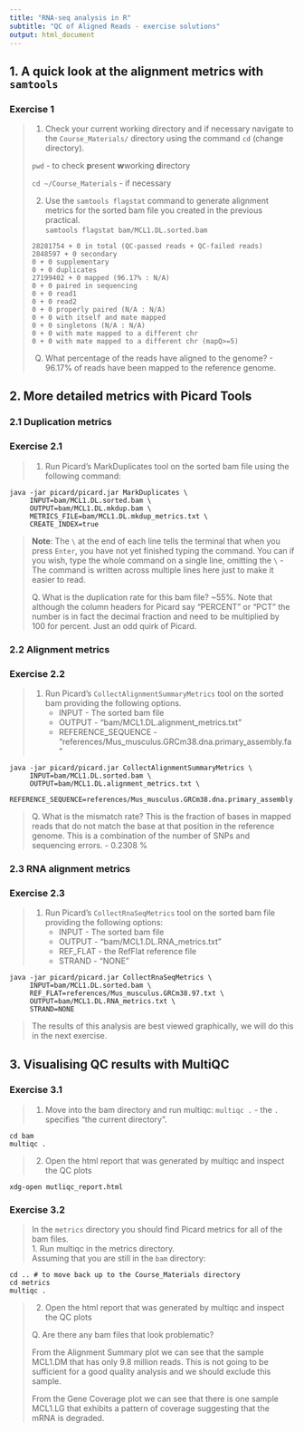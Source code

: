 ```yaml
---
title: "RNA-seq analysis in R"
subtitle: "QC of Aligned Reads - exercise solutions"
output: html_document
---
```


## 1. A quick look at the alignment metrics with `samtools`

### Exercise 1

> 1. Check your current working directory and if necessary navigate to 
>    the `Course_Materials/` directory using the command `cd` (change
>    directory).
>
> `pwd` - to check **p**resent **w**working **d**irectory
> 
> `cd ~/Course_Materials`  - if necessary
>
> 2. Use the `samtools flagstat` command to generate alignment metrics for
>    the sorted bam file you created in the previous practical.  
> ` samtools flagstat bam/MCL1.DL.sorted.bam`
> ```
> 28281754 + 0 in total (QC-passed reads + QC-failed reads)
> 2848597 + 0 secondary
> 0 + 0 supplementary
> 0 + 0 duplicates
> 27199402 + 0 mapped (96.17% : N/A)
> 0 + 0 paired in sequencing
> 0 + 0 read1
> 0 + 0 read2
> 0 + 0 properly paired (N/A : N/A)
> 0 + 0 with itself and mate mapped
> 0 + 0 singletons (N/A : N/A)
> 0 + 0 with mate mapped to a different chr
> 0 + 0 with mate mapped to a different chr (mapQ>=5)
> ```
> Q) What percentage of the reads have aligned to the genome? - 96.17% of reads
> have been mapped to the reference genome.


## 2. More detailed metrics with Picard Tools

### 2.1 Duplication metrics

### Exercise 2.1

> 1. Run Picard's MarkDuplicates tool on the sorted bam file using the
>    following command:
```
java -jar picard/picard.jar MarkDuplicates \
     INPUT=bam/MCL1.DL.sorted.bam \
     OUTPUT=bam/MCL1.DL.mkdup.bam \
     METRICS_FILE=bam/MCL1.DL.mkdup_metrics.txt \
     CREATE_INDEX=true
```
> **Note**: The `\` at the end of each line tells the terminal that when you press 
> `Enter`, you have not yet finished typing the command. You can if you wish, type
> the whole command on a single line, omitting the `\` - The command is written across
> multiple lines here just to make it easier to read.
>
> Q. What is the duplication rate for this bam file? 
> ~55%. 
> Note that although the column headers for Picard say "PERCENT" or "PCT" the 
> number is in fact the decimal fraction and need to be multiplied by 100 for 
> percent. Just an odd quirk of Picard.

### 2.2 Alignment metrics

### Exercise 2.2

> 1. Run Picard's `CollectAlignmentSummaryMetrics` tool on the sorted bam 
>    providing the following options.
>     * INPUT - The sorted bam file
>     * OUTPUT - "bam/MCL1.DL.alignment_metrics.txt"
>     * REFERENCE_SEQUENCE - "references/Mus_musculus.GRCm38.dna.primary_assembly.fa"
```
java -jar picard/picard.jar CollectAlignmentSummaryMetrics \
     INPUT=bam/MCL1.DL.sorted.bam \
     OUTPUT=bam/MCL1.DL.alignment_metrics.txt \
     REFERENCE_SEQUENCE=references/Mus_musculus.GRCm38.dna.primary_assembly.fa
```
>
> Q. What is the mismatch rate? This is the fraction of bases in mapped reads
>    that do not match the base at that position in the reference genome. This
>    is a combination of the number of SNPs and sequencing errors.
> - 0.2308 %

### 2.3 RNA alignment metrics

### Exercise 2.3

> 1. Run Picard's `CollectRnaSeqMetrics` tool on the sorted bam file providing
>    the following options:
>       * INPUT - The sorted bam file
>       * OUTPUT - "bam/MCL1.DL.RNA_metrics.txt"
>       * REF_FLAT - the RefFlat reference file
>       * STRAND - "NONE"
```
java -jar picard/picard.jar CollectRnaSeqMetrics \
     INPUT=bam/MCL1.DL.sorted.bam \
     REF_FLAT=references/Mus_musculus.GRCm38.97.txt \
     OUTPUT=bam/MCL1.DL.RNA_metrics.txt \
     STRAND=NONE
```
>
> The results of this analysis are best viewed graphically, we will do this in
> the next exercise.

## 3. Visualising QC results with MultiQC

### Exercise 3.1

> 1. Move into the bam directory and run multiqc: `multiqc .` - the `.`
>    specifies "the current directory".
```
cd bam
multiqc .
```
> 2. Open the html report that was generated by multiqc and inspect the QC plots
```
xdg-open mutliqc_report.html
```


### Exercise 3.2

> In the `metrics` directory you should find Picard metrics for all of the bam
> files.  
> 1. Run multiqc in the metrics directory.  
> Assuming that you are still in the `bam` directory:
```
cd .. # to move back up to the Course_Materials directory
cd metrics
multiqc .
```
> 2. Open the html report that was generated by multiqc and inspect the QC plots 
>
> Q. Are there any bam files that look problematic?
>
> From the Alignment Summary plot we can see that the sample MCL1.DM that has
> only 9.8 million reads. This is not going to be sufficient for a good quality
> analysis and we should exclude this sample.
>
> From the Gene Coverage plot we can see that there is one sample MCL1.LG that 
> exhibits a pattern of coverage suggesting that the mRNA is degraded. 
